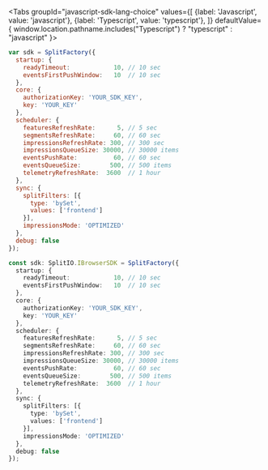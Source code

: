 
<Tabs
  groupId="javascript-sdk-lang-choice"
  values={[
    {label: 'Javascript', value: 'javascript'},
    {label: 'Typescript', value: 'typescript'},
  ]} defaultValue={ window.location.pathname.includes("Typescript") ? "typescript" : "javascript" }>
  <TabItem value="javascript">

```javascript
var sdk = SplitFactory({
  startup: {
    readyTimeout:            10, // 10 sec
    eventsFirstPushWindow:   10  // 10 sec
  },
  core: {
    authorizationKey: 'YOUR_SDK_KEY',
    key: 'YOUR_KEY'
  },
  scheduler: {
    featuresRefreshRate:      5, // 5 sec
    segmentsRefreshRate:     60, // 60 sec
    impressionsRefreshRate: 300, // 300 sec
    impressionsQueueSize: 30000, // 30000 items
    eventsPushRate:          60, // 60 sec
    eventsQueueSize:        500, // 500 items
    telemetryRefreshRate:  3600  // 1 hour
  },
  sync: {
    splitFilters: [{
      type: 'bySet',
      values: ['frontend']
    }],
    impressionsMode: 'OPTIMIZED'
  },
  debug: false
});
```

  </TabItem>
  <TabItem value="typescript">

```typescript
const sdk: SplitIO.IBrowserSDK = SplitFactory({
  startup: {
    readyTimeout:            10, // 10 sec
    eventsFirstPushWindow:   10  // 10 sec
  },
  core: {
    authorizationKey: 'YOUR_SDK_KEY',
    key: 'YOUR_KEY'
  },
  scheduler: {
    featuresRefreshRate:      5, // 5 sec
    segmentsRefreshRate:     60, // 60 sec
    impressionsRefreshRate: 300, // 300 sec
    impressionsQueueSize: 30000, // 30000 items
    eventsPushRate:          60, // 60 sec
    eventsQueueSize:        500, // 500 items
    telemetryRefreshRate:  3600  // 1 hour
  },
  sync: {
    splitFilters: [{
      type: 'bySet',
      values: ['frontend']
    }],
    impressionsMode: 'OPTIMIZED'
  },
  debug: false
});
```

  </TabItem>
</Tabs>